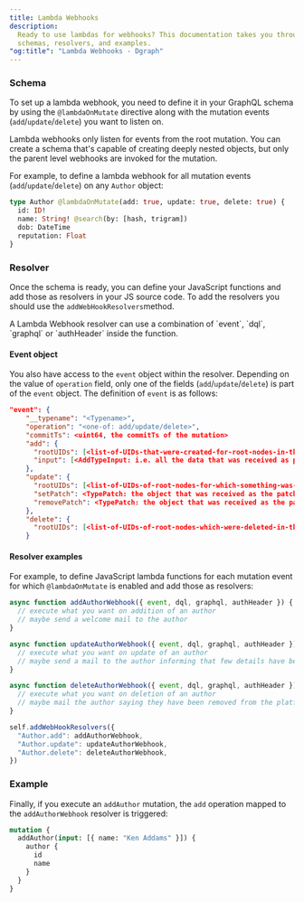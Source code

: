 ```yaml
---
title: Lambda Webhooks
description:
  Ready to use lambdas for webhooks? This documentation takes you through the
  schemas, resolvers, and examples.
"og:title": "Lambda Webhooks - Dgraph"
---
```



<DgraphWIP />

### Schema

To set up a lambda webhook, you need to define it in your GraphQL schema by
using the `@lambdaOnMutate` directive along with the mutation events
(`add`/`update`/`delete`) you want to listen on.

<Note>
  Lambda webhooks only listen for events from the root mutation. You can create
  a schema that's capable of creating deeply nested objects, but only the parent
  level webhooks are invoked for the mutation.
</Note>

For example, to define a lambda webhook for all mutation events
(`add`/`update`/`delete`) on any `Author` object:

```graphql
type Author @lambdaOnMutate(add: true, update: true, delete: true) {
  id: ID!
  name: String! @search(by: [hash, trigram])
  dob: DateTime
  reputation: Float
}
```

### Resolver

Once the schema is ready, you can define your JavaScript functions and add those
as resolvers in your JS source code. To add the resolvers you should use the
`addWebHookResolvers`method.

<Note>
  A Lambda Webhook resolver can use a combination of `event`, `dql`, `graphql`
  or `authHeader` inside the function.
</Note>

#### Event object

You also have access to the `event` object within the resolver. Depending on the
value of `operation` field, only one of the fields (`add`/`update`/`delete`) is
part of the `event` object. The definition of `event` is as follows:

```json
"event": {
    "__typename": "<Typename>",
    "operation": "<one-of: add/update/delete>",
    "commitTs": <uint64, the commitTs of the mutation>
    "add": {
      "rootUIDs": [<list-of-UIDs-that-were-created-for-root-nodes-in-this-mutation>],
      "input": [<AddTypeInput: i.e. all the data that was received as part of the `input` argument>]
    },
    "update": {
      "rootUIDs": [<list-of-UIDs-of-root-nodes-for-which-something-was-set/removed-in-this-mutation>],
      "setPatch": <TypePatch: the object that was received as the patch for set>,
      "removePatch": <TypePatch: the object that was received as the patch for remove>
    },
    "delete": {
      "rootUIDs": [<list-of-UIDs-of-root-nodes-which-were-deleted-in-this-mutation>]
    }
```

#### Resolver examples

For example, to define JavaScript lambda functions for each mutation event for
which `@lambdaOnMutate` is enabled and add those as resolvers:

```javascript
async function addAuthorWebhook({ event, dql, graphql, authHeader }) {
  // execute what you want on addition of an author
  // maybe send a welcome mail to the author
}

async function updateAuthorWebhook({ event, dql, graphql, authHeader }) {
  // execute what you want on update of an author
  // maybe send a mail to the author informing that few details have been updated
}

async function deleteAuthorWebhook({ event, dql, graphql, authHeader }) {
  // execute what you want on deletion of an author
  // maybe mail the author saying they have been removed from the platform
}

self.addWebHookResolvers({
  "Author.add": addAuthorWebhook,
  "Author.update": updateAuthorWebhook,
  "Author.delete": deleteAuthorWebhook,
})
```

### Example

Finally, if you execute an `addAuthor` mutation, the `add` operation mapped to
the `addAuthorWebhook` resolver is triggered:

```graphql
mutation {
  addAuthor(input: [{ name: "Ken Addams" }]) {
    author {
      id
      name
    }
  }
}
```

